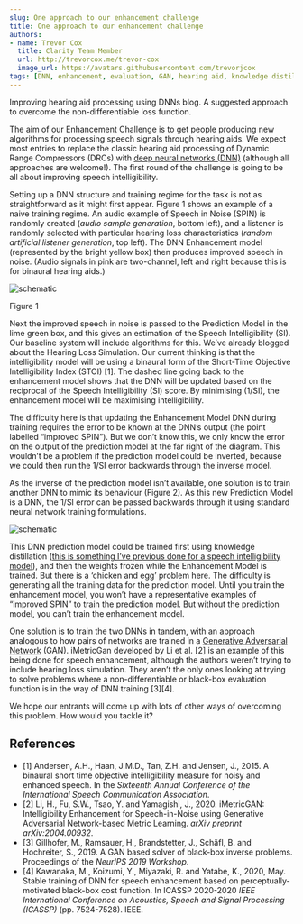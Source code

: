 ```yaml
---
slug: One approach to our enhancement challenge
title: One approach to our enhancement challenge
authors: 
- name: Trevor Cox
  title: Clarity Team Member
  url: http://trevorcox.me/trevor-cox
  image_url: https://avatars.githubusercontent.com/trevorjcox
tags: [DNN, enhancement, evaluation, GAN, hearing aid, knowledge distillation]
---
```


Improving hearing aid processing using DNNs blog. A suggested approach to overcome the non-differentiable loss function.


The aim of our Enhancement Challenge is to get people producing new algorithms for processing speech signals through hearing aids. We expect most entries to replace the classic hearing aid processing of Dynamic Range Compressors (DRCs) with [deep neural networks (DNN)](https://en.wikipedia.org/wiki/Deep_learning) (although all approaches are welcome!). The first round of the challenge is going to be all about improving speech intelligibility.

Setting up a DNN structure and training regime for the task is not as straightforward as it might first appear. Figure 1 shows an example of a naive training regime. An audio example of Speech in Noise (SPIN) is randomly created (*audio sample generation*, bottom left), and a listener is randomly selected with particular hearing loss characteristics (*random artificial listener generation*, top left). The DNN Enhancement model (represented by the bright yellow box) then produces improved speech in noise. (Audio signals in pink are two-channel, left and right because this is for binaural hearing aids.)

![schematic](/img/clarity_schematic_for_blog-09.png)

Figure 1

Next the improved speech in noise is passed to the Prediction Model in the lime green box, and this gives an estimation of the Speech Intelligibility (SI). Our baseline system will include algorithms for this. We’ve already blogged about the Hearing Loss Simulation. Our current thinking is that the intelligibility model will be using a binaural form of the Short-Time Objective Intelligibility Index (STOI) [1]. The dashed line going back to the enhancement model shows that the DNN will be updated based on the reciprocal of the Speech Intelligibility (SI) score. By minimising (1/SI), the enhancement model will be maximising intelligibility.

<!--truncate-->

The difficulty here is that updating the Enhancement Model DNN during training requires the error to be known at the DNN’s output (the point labelled “improved SPIN”). But we don’t know this, we only know the error on the output of the prediction model at the far right of the diagram. This wouldn’t be a problem if the prediction model could be inverted, because we could then run the 1/SI error backwards through the inverse model.

As the inverse of the prediction model isn’t available, one solution is to train another DNN to mimic its behaviour (Figure 2). As this new Prediction Model is a DNN, the 1/SI error can be passed backwards through it using standard neural network training formulations.

![schematic](/img/clarity_schematic_for_blog-10.png)

This DNN prediction model could be trained first using knowledge distillation ([this is something I’ve previous done for a speech intelligibility model](http://usir.salford.ac.uk/id/eprint/56234/)), and then the weights frozen while the Enhancement Model is trained. But there is a ‘chicken and egg’ problem here. The difficulty is generating all the training data for the prediction model. Until you train the enhancement model, you won’t have a representative examples of “improved SPIN” to train the prediction model. But without the prediction model, you can’t train the enhancement model.

One solution is to train the two DNNs in tandem, with an approach analogous to how pairs of networks are trained in a [Generative Adversarial Network](https://en.wikipedia.org/wiki/Generative_adversarial_network) (GAN). iMetricGan developed by Li et al. [2] is an example of this being done for speech enhancement, although the authors weren’t trying to include hearing loss simulation. They aren’t the only ones looking at trying to solve problems where a non-differentiable or black-box evaluation function is in the way of DNN training [3][4].

We hope our entrants will come up with lots of other ways of overcoming this problem. How would you tackle it?

## References

- [1] Andersen, A.H., Haan, J.M.D., Tan, Z.H. and Jensen, J., 2015. A binaural short time objective intelligibility measure for noisy and enhanced speech. In the *Sixteenth Annual Conference of the International Speech Communication Association*.
- [2] Li, H., Fu, S.W., Tsao, Y. and Yamagishi, J., 2020. iMetricGAN: Intelligibility Enhancement for Speech-in-Noise using Generative Adversarial Network-based Metric Learning. *arXiv preprint arXiv:2004.00932*.
- [3] Gillhofer, M., Ramsauer, H., Brandstetter, J., Schäfl, B. and Hochreiter, S., 2019. A GAN based solver of black-box inverse problems. Proceedings of the *NeurIPS 2019 Workshop*.
- [4] Kawanaka, M., Koizumi, Y., Miyazaki, R. and Yatabe, K., 2020, May. Stable training of DNN for speech enhancement based on perceptually-motivated black-box cost function. In ICASSP 2020-2020 *IEEE International Conference on Acoustics, Speech and Signal Processing (ICASSP)* (pp. 7524-7528). IEEE.
